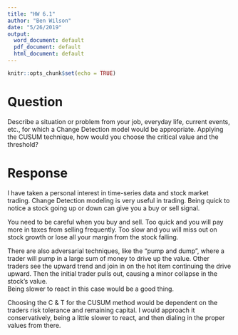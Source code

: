 ```yaml
---
title: "HW 6.1"
author: "Ben Wilson"
date: "5/26/2019"
output:
  word_document: default
  pdf_document: default
  html_document: default
---
```


```r
knitr::opts_chunk$set(echo = TRUE)
```

# Question

Describe a situation or problem from your job, everyday life, current events, etc., for which a Change Detection model would be appropriate. Applying the CUSUM technique, how would you choose the critical value and the threshold?

# Response

I have taken a personal interest in time-series data and stock market trading. Change Detection modeling is very useful in trading. Being quick to notice a stock going up or down can give you a buy or sell signal. 

You need to be careful when you buy and sell. Too quick and you will pay more in taxes from selling frequently. Too slow and you will miss out on stock growth or lose all your margin from the stock falling.

There are also adversarial techniques, like the "pump and dump", where a trader will pump in a large sum of money to drive up the value. Other traders see the upward trend and join in on the hot item continuing the drive upward. Then the initial trader pulls out, causing a minor collapse in the stock's value.  
Being slower to react in this case would be a good thing.

Choosing the C & T for the CUSUM method would be dependent on the traders risk tolerance and remaining capital. I would approach it conservatively, being a little slower to react, and then dialing in the proper values from there. 
